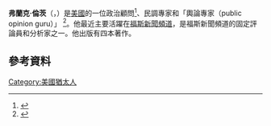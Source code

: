 '''弗蘭克·倫茨'''（{{lang-en|'''Frank Luntz'''}}，{{bd|1962年|2月23日}}）是[[美國|美國]]的一位政治顧問<ref>{{cite web|url=http://dyn.politico.com/printstory.cfm?uuid=130628F1-18FE-70B2-A81BBE8E2316F81D|title=Frank Luntz warns GOP: Health reform is popular – POLITICO.com Print View|author=Mike Allen|publisher=Dyn.politico.com|accessdate=17 December 2014|deadurl=yes|archiveurl=https://web.archive.org/web/20141224144705/http://dyn.politico.com/printstory.cfm?uuid=130628F1-18FE-70B2-A81BBE8E2316F81D|archivedate=2014年12月24日}}</ref>、民調專家和「輿論專家（public opinion guru）」 <ref name=agony>{{cite journal|url=http://www.theatlantic.com/politics/archive/2014/01/the-agony-of-frank-luntz/282766/|title=The Agony of Frank Luntz|magazine=The Atlantic|date=January 6, 2014|first=Molly|last=Ball|journal=|access-date=2016-12-23|archive-date=2017-01-10|archive-url=https://web.archive.org/web/20170110112521/http://www.theatlantic.com/politics/archive/2014/01/the-agony-of-frank-luntz/282766/|dead-url=no}}</ref>。他最近主要活躍在[[福斯新聞頻道|福斯新聞頻道]]，是福斯新聞頻道的固定評論員和分析家之一。他出版有四本著作。
==參考資料==
{{Reflist}}
{{DEFAULTSORT: Luntz, Frank}}
[[Category:美國猶太人|Category:美國猶太人]]